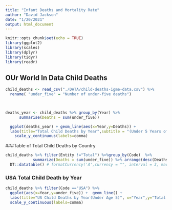 ```yaml
---
title: "Infant Deaths and Mortality Rate"
author: "David Jackson"
date: "1/20/2021"
output: html_document
---
```


```r
knitr::opts_chunk$set(echo = TRUE)
library(ggplot2)
library(scales)
library(dplyr)
library(tidyr)
library(readr)
```

## OUr World In Data Child Deaths

```r
child_deaths <- read_csv("./DATA/child-deaths-igme-data.csv") %>% 
  rename( "under_five" = "Number of under-five deaths")

 
```
```r
deaths_year <- child_deaths %>% group_by(Year) %>% 
      summarise(Deaths = sum(under_five))
```
```r

  ggplot(deaths_year) + geom_line(aes(x=Year,y=Deaths)) +
  labs(title="Total Child Deaths by Year",subtitle = "(Under 5 Years of Age)") +
    scale_y_continuous(labels=comma)
```
###Table of Total Child Deaths by Country

```r
child_deaths %>% filter(Entity !="Total") %>%group_by(Code)  %>%
            summarize(Deaths = sum(under_five)) %>% arrange(desc(Deaths)) %>%
  DT::datatable() # formatCurrency('A',currency = "", interval = 3, mark = ",", digits=0)
```
### USA Total Child Death by Year

```r
child_deaths %>% filter(Code =="USA") %>% 
  ggplot(aes(x=Year,y=under_five)) +  geom_line() + 
  labs(title="US Child Deaths by Year(Under Age 5)", x="Year",y="Total Deaths") +
  scale_y_continuous(labels=comma)
```




